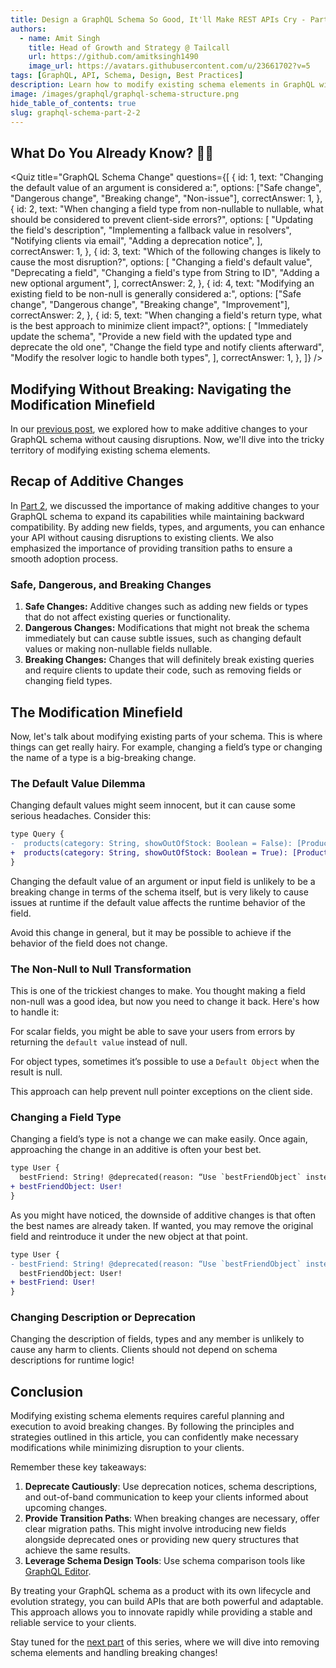 ```yaml
---
title: Design a GraphQL Schema So Good, It'll Make REST APIs Cry - Part 3
authors:
  - name: Amit Singh
    title: Head of Growth and Strategy @ Tailcall
    url: https://github.com/amitksingh1490
    image_url: https://avatars.githubusercontent.com/u/23661702?v=5
tags: [GraphQL, API, Schema, Design, Best Practices]
description: Learn how to modify existing schema elements in GraphQL without causing disruptions.
image: /images/graphql/graphql-schema-structure.png
hide_table_of_contents: true
slug: graphql-schema-part-2-2
---
```


<!-- truncate -->


## What Do You Already Know? 🧠💫

<Quiz
  title="GraphQL Schema Change"
  questions={[
    {
      id: 1,
      text: "Changing the default value of an argument is considered a:",
      options: ["Safe change", "Dangerous change", "Breaking change", "Non-issue"],
      correctAnswer: 1,
    },
    {
      id: 2,
      text: "When changing a field type from non-nullable to nullable, what should be considered to prevent client-side errors?",
      options: [
        "Updating the field's description",
        "Implementing a fallback value in resolvers",
        "Notifying clients via email",
        "Adding a deprecation notice",
      ],
      correctAnswer: 1,
    },
    {
      id: 3,
      text: "Which of the following changes is likely to cause the most disruption?",
      options: [
        "Changing a field's default value",
        "Deprecating a field",
        "Changing a field's type from String to ID",
        "Adding a new optional argument",
      ],
      correctAnswer: 2,
    },
    {
      id: 4,
      text: "Modifying an existing field to be non-null is generally considered a:",
      options: ["Safe change", "Dangerous change", "Breaking change", "Improvement"],
      correctAnswer: 2,
    },
    {
      id: 5,
      text: "When changing a field's return type, what is the best approach to minimize client impact?",
      options: [
        "Immediately update the schema",
        "Provide a new field with the updated type and deprecate the old one",
        "Change the field type and notify clients afterward",
        "Modify the resolver logic to handle both types",
      ],
      correctAnswer: 1,
    },
  ]}
/>

## Modifying Without Breaking: Navigating the Modification Minefield

In our [previous post](/blog/graphql-schema-part-2-1), we explored how to make additive changes to your GraphQL schema without causing disruptions. Now, we'll dive into the tricky territory of modifying existing schema elements.

## Recap of Additive Changes

In [Part 2](/blog/graphql-schema-part-2-1), we discussed the importance of making additive changes to your GraphQL schema to expand its capabilities while maintaining backward compatibility. By adding new fields, types, and arguments, you can enhance your API without causing disruptions to existing clients. We also emphasized the importance of providing transition paths to ensure a smooth adoption process.

### Safe, Dangerous, and Breaking Changes

1. **Safe Changes:** Additive changes such as adding new fields or types that do not affect existing queries or functionality.
2. **Dangerous Changes:** Modifications that might not break the schema immediately but can cause subtle issues, such as changing default values or making non-nullable fields nullable.
3. **Breaking Changes:** Changes that will definitely break existing queries and require clients to update their code, such as removing fields or changing field types.

## The Modification Minefield

Now, let's talk about modifying existing parts of your schema. This is where things can get really hairy. For example, changing a field’s type or changing the name of a type is a big-breaking change.

### The Default Value Dilemma

Changing default values might seem innocent, but it can cause some serious headaches. Consider this:

```diff
type Query {
-  products(category: String, showOutOfStock: Boolean = False): [Product!]!
+  products(category: String, showOutOfStock: Boolean = True): [Product!]!
}
```

Changing the default value of an argument or input field is unlikely to be a breaking change in terms of the schema itself, but is very likely to cause issues at runtime if the default value affects the runtime behavior of the field.

Avoid this change in general, but it may be possible to achieve if the behavior of the field does not change.

### The Non-Null to Null Transformation

This is one of the trickiest changes to make. You thought making a field non-null was a good idea, but now you need to change it back. Here's how to handle it:

For scalar fields, you might be able to save your users from errors by returning the `default value` instead of null.

For object types, sometimes it’s possible to use a `Default Object` when the result is null.

This approach can help prevent null pointer exceptions on the client side.

### Changing a Field Type

Changing a field’s type is not a change we can make easily. Once again, approaching the change in an additive is often your best bet.

```diff
type User {
  bestFriend: String! @deprecated(reason: “Use `bestFriendObject` instead.”)
+ bestFriendObject: User!
}
```

As you might have noticed, the downside of additive changes is that often the best names are already taken. If wanted, you may remove the original field and reintroduce it under the new object at that point.

```diff
type User {
- bestFriend: String! @deprecated(reason: “Use `bestFriendObject` instead.”)
  bestFriendObject: User!
+ bestFriend: User!
}
```

### Changing Description or Deprecation

Changing the description of fields, types and any member is unlikely to cause any harm to clients. Clients should not depend on schema descriptions for runtime logic!

## Conclusion

Modifying existing schema elements requires careful planning and execution to avoid breaking changes. By following the principles and strategies outlined in this article, you can confidently make necessary modifications while minimizing disruption to your clients.

Remember these key takeaways:

1. **Deprecate Cautiously**: Use deprecation notices, schema descriptions, and out-of-band communication to keep your clients informed about upcoming changes.
2. **Provide Transition Paths**: When breaking changes are necessary, offer clear migration paths. This might involve introducing new fields alongside deprecated ones or providing new query structures that achieve the same results.
3. **Leverage Schema Design Tools**: Use schema comparison tools like [GraphQL Editor](https://github.com/graphql-editor/graphql-editor).

By treating your GraphQL schema as a product with its own lifecycle and evolution strategy, you can build APIs that are both powerful and adaptable. This approach allows you to innovate rapidly while providing a stable and reliable service to your clients.

Stay tuned for the [next part](/blog/graphql-schema-part-2-3) of this series, where we will dive into removing schema elements and handling breaking changes!
